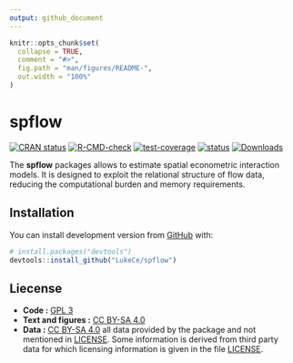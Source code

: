 ```yaml
---
output: github_document
---
```


<!-- README.md is generated from README.Rmd. Please edit that file -->

```r
knitr::opts_chunk$set(
  collapse = TRUE,
  comment = "#>",
  fig.path = "man/figures/README-",
  out.width = "100%"
)
```

# spflow

<!-- badges: start -->
[![CRAN status](https://www.r-pkg.org/badges/version/spflow)](https://CRAN.R-project.org/package=spflow)
[![R-CMD-check](https://github.com/LukeCe/spflow/workflows/R-CMD-check/badge.svg)](https://github.com/LukeCe/spflow/actions)
[![test-coverage](https://codecov.io/gh/LukeCe/spflow/branch/master/graph/badge.svg)](https://github.com/LukeCe/spflow/actions)
[![status](https://tinyverse.netlify.com/badge/spflow)](https://CRAN.R-project.org/package=spflow)
[![Downloads](http://cranlogs.r-pkg.org/badges/spflow?color=brightgreen)](http://www.r-pkg.org/pkg/spflow)
<!-- badges: end -->


The **spflow** packages allows to estimate spatial econometric interaction models.
It is designed to exploit the relational structure of flow data, reducing the computational burden and memory requirements.

## Installation

<!-- You can install the released version of spflow from [CRAN](https://CRAN.R-project.org) with: -->

<!-- ``` r -->
<!-- install.packages("spflow") -->
<!-- ``` -->

<!-- And the  -->
You can install development version from [GitHub](https://github.com/) with:

``` r
# install.packages("devtools")
devtools::install_github("LukeCe/spflow")
```

## Liecense

  *   **Code :** [GPL 3](https://www.r-project.org/Licenses/GPL-3)  
  *   **Text and figures :** [CC BY-SA 4.0](https://www.r-project.org/Licenses/CC-BY-SA-4.0)  
  *   **Data :** [CC BY-SA 4.0](https://www.r-project.org/Licenses/CC-BY-SA-4.0) all data provided by the package and not mentioned in [LICENSE](LICENSE). Some information is derived from third party data for which licensing information is given in the file [LICENSE](LICENSE).
